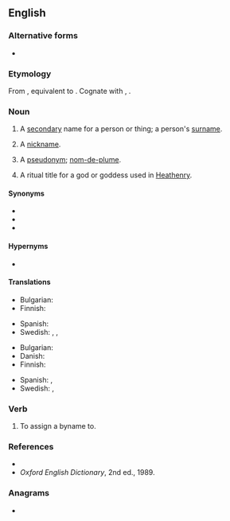 {{also|by-name}}
==English==

===Alternative forms===
* {{l|en|by-name}}

===Etymology===
From {{etyl|enm|en}}, equivalent to {{prefix|en|by|name}}. Cognate with {{cog|nl|bijnaam||nickname}}, {{cog|de|Beiname||nickname, epithet}}.

===Noun===
{{en-noun}}

# {{lb|en|archaic|historical}} A [[secondary]] name for a person or thing; a person's [[surname]].
# {{lb|en|archaic|historical}} A [[nickname]].
# {{lb|en|UK|_|dialectal|Scotland}} A [[pseudonym]]; [[nom-de-plume]].
# {{lb|en|paganism}} A ritual title for a god or goddess used in [[Heathenry]].

====Synonyms====
* {{l|en|cognomen}}
* {{l|en|sobriquet}}
* {{l|en|to-name}}

====Hypernyms====
* {{l|en|name}}

====Translations====
{{trans-top|surname}}
* Bulgarian: {{t|bg|презиме|n}}
* Finnish: {{t+|fi|sukunimi}}
{{trans-mid}}
* Spanish: {{t+|es|apellido|m}}
* Swedish: {{t+|sv|släktnamn|n}}, {{t+|sv|tillnamn|n}}, {{qualifier|last name}} {{t+|sv|efternamn|n}}
{{trans-bottom}}

{{trans-top|nickname}}
* Bulgarian: {{t+|bg|прякор|m}}
* Danish: {{t|da|tilnavn|n}}
* Finnish: {{t+|fi|liikanimi}}
{{trans-mid}}
* Spanish: {{t+|es|apodo|m}}, {{t+|es|apelativo|m}}
* Swedish: {{t|sv|binamn|n}}, {{t+|sv|tillnamn|n}}
{{trans-bottom}}

===Verb===
{{en-verb|bynam}}

# {{lb|en|transitive|archaic}} To assign a byname to.

===References===
* {{R:OneLook}}
* ''Oxford English Dictionary'', 2nd ed., 1989.

===Anagrams===
* {{anagrams|en|baymen}}